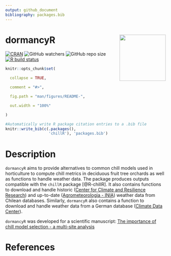 ```yaml
---
output: github_document
bibliography: packages.bib
---
```


# dormancyR <a><img src='man/figures/dormancyR.png' align="right" height="145" /></a>

<!-- badges: start -->
[![CRAN](https://www.r-pkg.org/badges/version/dormancyR)](https://CRAN.R-project.org/package=dormancyR)
![GitHub watchers](https://img.shields.io/github/watchers/EduardoFernandezC/dormancyR?label=Watch&style=social)
![GitHub repo size](https://img.shields.io/github/repo-size/EduardoFernandezC/dormancyR)
[![R build status](https://github.com/EduardoFernandezC/dormancyR/workflows/R-CMD-check/badge.svg)](https://github.com/EduardoFernandezC/dormancyR/actions?workflow=R-CMD-check)
<!-- badges: end -->


<!-- README.md is generated from README.Rmd. Please edit that file -->

```r

knitr::opts_chunk$set(

  collapse = TRUE,

  comment = "#>",

  fig.path = "man/figures/README-",

  out.width = "100%"

)

```


```r
#Automatically write R package citation entries to a .bib file
knitr::write_bib(c(.packages(), 
                   'chillR'), 'packages.bib')
```

# Description

`dormancyR` aims to provide alternatives to common chill models used in horticulture to compute chill metrics in deciduous fruit tree orchards as well as functions to handle weather data. The package produces outputs compatible with the `chillR` package [@R-chillR]. It also contains functions to download and handle historic ([Center for Climate and Resilience Research](<https://www.cr2.cl>)) and up-to-date ([Agrometeorologia - INIA](<https://agrometeorologia.cl/>)) weather data from Chilean databases. Similarly, `dormancyR` also contains a function to download and handle weather data from a German database ([Climate Data Center](<https://cdc.dwd.de/portal/>)).

`dormancyR` was developed for a scientific manuscript: [The importance of chill model selection - a multi-site analysis](<https://doi.org/10.1016/j.eja.2020.126103>)

# References

